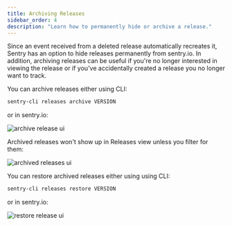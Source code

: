```yaml
---
title: Archiving Releases
sidebar_order: 4
description: "Learn how to permanently hide or archive a release."
---
```


Since an event received from a deleted release automatically recreates it, Sentry has an option to hide releases permanently from sentry.io. In addition, archiving releases can be useful if you're no longer interested in viewing the release or if you've accidentally created a release you no longer want to track.

You can archive releases either using CLI:

```bash
sentry-cli releases archive VERSION
```

or in sentry.io:

![archive release ui](release-archive.png)

Archived releases won't show up in Releases view unless you filter for them:

![archived releases ui](releases-filter-archived.png)

You can restore archived releases either using using CLI:

```bash
sentry-cli releases restore VERSION
```

or in sentry.io:

![restore release ui](release-restore.png)
